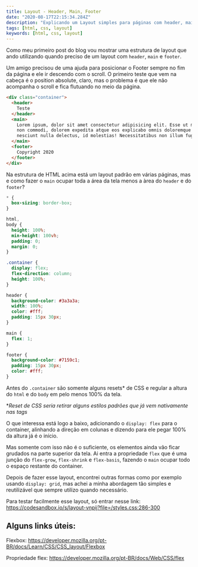 ```yaml
---
title: Layout - Header, Main, Footer
date: "2020-08-17T22:15:34.284Z"
description: "Explicando um Layout simples para páginas com header, main e footer"
tags: [html, css, layout]
keywords: [html, css, layout]
---
```


Como meu primeiro post do blog vou mostrar uma estrutura de layout que ando utilizando quando preciso de um layout com `header`, `main` e `footer`.

Um amigo precisou de uma ajuda para posicionar o Footer sempre no fim da página e ele ir descendo com o scroll. O primeiro teste que vem na cabeça é o position absolute, claro, mas o problema é que ele não acompanha o scroll e fica flutuando no meio da página.

```html
<div class="container">
  <header>
    Teste
  </header>
  <main>
    Lorem ipsum, dolor sit amet consectetur adipisicing elit. Esse ut modi
    non commodi, dolorem expedita atque eos explicabo omnis doloremque illo,
    nesciunt nulla delectus, id molestias! Necessitatibus non illum fugiat.
  </main>
  <footer>
    Copyright 2020
  </footer>
</div>
```

Na estrutura de HTML acima está um layout padrão em várias páginas, mas e como fazer o `main` ocupar toda a área da tela menos a àrea do `header` e do `footer`?

```css
* {
  box-sizing: border-box;
}

html,
body {
  height: 100%;
  min-height: 100vh;
  padding: 0;
  margin: 0;
}

.container {
  display: flex;
  flex-direction: column;
  height: 100%;
}

header {
  background-color: #3a3a3a;
  width: 100%;
  color: #fff;
  padding: 15px 30px;
}

main {
  flex: 1;
}

footer {
  background-color: #7159c1;
  padding: 15px 30px;
  color: #fff;
}
```

Antes do `.container` são somente alguns resets* de CSS e regular a altura do `html` e do `body` em pelo menos 100% da tela.

\**Reset de CSS seria retirar alguns estilos padrões que já vem nativamente nas tags*

O que interessa está logo a baixo, adicionando o `display: flex` para o container, alinhando a direção em colunas e dizendo para ele pegar 100% da altura já é o início.

Mas somente com isso não é o suficiente, os elementos ainda vão ficar grudados na parte superior da tela. Ai entra a propriedade `flex` que é uma junção do `flex-grow`, `flex-shrink` e `flex-basis`, fazendo o `main` ocupar todo o espaço restante do container.

Depois de fazer esse layout, encontrei outras formas como por exemplo usando `display: grid`, mas achei a minha abordagem tão simples e reutilizável que sempre utilizo quando necessário.

Para testar facilmente esse layout, só entrar nesse link: https://codesandbox.io/s/layout-vnpij?file=/styles.css:286-300

## Alguns links úteis:

Flexbox: https://developer.mozilla.org/pt-BR/docs/Learn/CSS/CSS_layout/Flexbox

Propriedade flex: https://developer.mozilla.org/pt-BR/docs/Web/CSS/flex